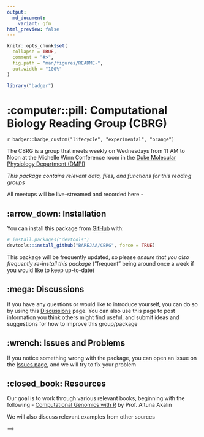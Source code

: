 ```yaml
---
output:
  md_document:
    variant: gfm
html_preview: false
---
```


<!-- README.md is generated from README.Rmd. Please edit that file -->

```r
knitr::opts_chunk$set(
  collapse = TRUE,
  comment = "#>",
  fig.path = "man/figures/README-",
  out.width = "100%"
)
```

```r
library("badger")
```



<!-- For more info: https://usethis.r-lib.org/reference/use_readme_rmd.html -->

# :computer::pill: Computational Biology Reading Group (CBRG)
`r badger::badge_custom("lifecycle", "experimental", "orange")`

<!-- <img src="inst/imgfile.png" height="300"/> -->

<!-- badges: start -->
<!-- badges: end -->

The CBRG is a group that meets weekly on Wednesdays from 11 AM to Noon at the Michelle Winn Conference room in the [Duke Molecular Physiology Department (DMPI)](https://dmpi.duke.edu)  

*This package contains relevant data, files, and functions for this reading groups*  

All meetups will be live-streamed and recorded here - 

## :arrow_down: Installation

You can install this package from [GitHub](https://github.com/) with:

``` r
# install.packages("devtools")
devtools::install_github("BAREJAA/CBRG", force = TRUE)
```
This package will be frequently updated, so please *ensure that you also frequently re-install this package* ("frequent" being around once a week if you would like to keep up-to-date)  

## :mega: Discussions

If you have any questions or would like to introduce yourself, you can do so by using this [Discussions](https://github.com/BAREJAA/CBRG/discussions) page. You can also use this page to post information you think others might find useful, and submit ideas and suggestions for how to improve this group/package    

## :wrench: Issues and Problems  

If you notice something wrong with the package, you can open an issue on the [Issues page](https://github.com/BAREJAA/CBRG/issues), and we will try to fix your problem  

## :closed_book: Resources  

Our goal is to work through various relevant books, beginning with the following - 
[Computational Genomics with R](http://compgenomr.github.io/book/) by Prof. Altuna Akalin  

We will also discuss relevant examples from other sources  

<!-- Useful info below -->

<!-- ## Example -->

<!-- This is a basic example which shows you how to solve a common problem: -->

<!-- ```{r example} -->
<!-- library(CBRG) -->
<!-- ## basic example code -->
<!-- ``` -->

<!-- What is special about using `README.Rmd` instead of just `README.md`? You can include R chunks like so: -->

<!-- ```{r cars} -->
<!-- summary(cars) -->
<!-- ``` -->

<!-- <!-- You'll still need to render `README.Rmd` regularly, to keep `README.md` up-to-date. `devtools::build_readme()` is handy for this.  --> -->
<!-- You can also embed plots, for example: -->

<!-- ```{r pressure, echo = FALSE} -->
<!-- plot(pressure) -->
<!-- ``` -->

<!-- In that case, don't forget to commit and push the resulting figure files, so they display on GitHub and CRAN. -->
